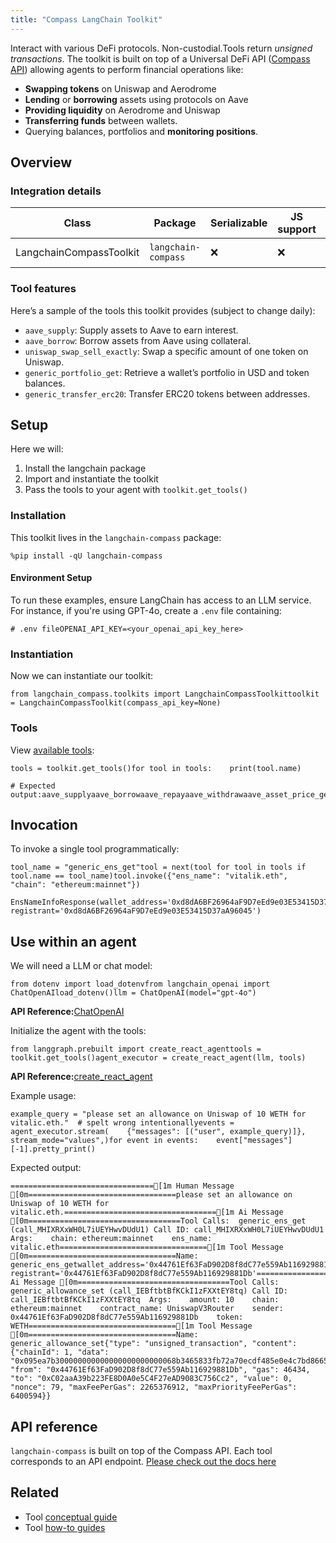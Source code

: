 ```yaml
---
title: "Compass LangChain Toolkit"
---
```


Interact with various DeFi protocols. Non-custodial.Tools return *unsigned transactions*. The toolkit is built on top of a Universal DeFi API ([Compass API](https://api.compasslabs.ai/)) allowing agents to perform financial operations like:

* **Swapping tokens** on Uniswap and Aerodrome
* **Lending** or **borrowing** assets using protocols on Aave
* **Providing liquidity** on Aerodrome and Uniswap
* **Transferring funds** between wallets.
* Querying balances, portfolios and **monitoring positions**.

## Overview

### Integration details

| Class                   | Package             | Serializable | JS support | Package latest                                                                      |
| ----------------------- | ------------------- | ------------ | ---------- | ----------------------------------------------------------------------------------- |
| LangchainCompassToolkit | `langchain-compass` | ❌            | ❌          | ![PyPI - Version](/images/oss/integrations/tools/compass/pypi/v/langchain-compass) |

### Tool features

Here’s a sample of the tools this toolkit provides (subject to change daily):

* `aave_supply`: Supply assets to Aave to earn interest.
* `aave_borrow`: Borrow assets from Aave using collateral.
* `uniswap_swap_sell_exactly`: Swap a specific amount of one token on Uniswap.
* `generic_portfolio_get`: Retrieve a wallet’s portfolio in USD and token balances.
* `generic_transfer_erc20`: Transfer ERC20 tokens between addresses.

## Setup

Here we will:

1. Install the langchain package
2. Import and instantiate the toolkit
3. Pass the tools to your agent with `toolkit.get_tools()`

### Installation

This toolkit lives in the `langchain-compass` package:

```
%pip install -qU langchain-compass
```

#### Environment Setup

To run these examples, ensure LangChain has access to an LLM service. For instance, if you're using GPT-4o, create a `.env` file containing:

```
# .env fileOPENAI_API_KEY=<your_openai_api_key_here>
```

### Instantiation

Now we can instantiate our toolkit:

```
from langchain_compass.toolkits import LangchainCompassToolkittoolkit = LangchainCompassToolkit(compass_api_key=None)
```

### Tools

View [available tools](#tool-features):

```
tools = toolkit.get_tools()for tool in tools:    print(tool.name)
```

```
# Expected output:aave_supplyaave_borrowaave_repayaave_withdrawaave_asset_price_getaave_liquidity_change_getaave_user_position_summary_get...
```

## Invocation

To invoke a single tool programmatically:

```
tool_name = "generic_ens_get"tool = next(tool for tool in tools if tool.name == tool_name)tool.invoke({"ens_name": "vitalik.eth", "chain": "ethereum:mainnet"})
```

```
EnsNameInfoResponse(wallet_address='0xd8dA6BF26964aF9D7eEd9e03E53415D37aA96045', registrant='0xd8dA6BF26964aF9D7eEd9e03E53415D37aA96045')
```

## Use within an agent

We will need a LLM or chat model:

```
from dotenv import load_dotenvfrom langchain_openai import ChatOpenAIload_dotenv()llm = ChatOpenAI(model="gpt-4o")
```

**API Reference:**[ChatOpenAI](https://python.langchain.com/api_reference/openai/chat_models/langchain_openai.chat_models.base.ChatOpenAI.html)

Initialize the agent with the tools:

```
from langgraph.prebuilt import create_react_agenttools = toolkit.get_tools()agent_executor = create_react_agent(llm, tools)
```

**API Reference:**[create\_react\_agent](https://langchain-ai.github.io/langgraph/reference/prebuilt/#langgraph.prebuilt.chat_agent_executor.create_react_agent)

Example usage:

```
example_query = "please set an allowance on Uniswap of 10 WETH for vitalic.eth."  # spelt wrong intentionallyevents = agent_executor.stream(    {"messages": [("user", example_query)]},    stream_mode="values",)for event in events:    event["messages"][-1].pretty_print()
```

Expected output:

```
================================[1m Human Message [0m=================================please set an allowance on Uniswap of 10 WETH for vitalic.eth.==================================[1m Ai Message [0m==================================Tool Calls:  generic_ens_get (call_MHIXRXxWH0L7iUEYHwvDUdU1) Call ID: call_MHIXRXxWH0L7iUEYHwvDUdU1  Args:    chain: ethereum:mainnet    ens_name: vitalic.eth=================================[1m Tool Message [0m=================================Name: generic_ens_getwallet_address='0x44761Ef63FaD902D8f8dC77e559Ab116929881Db' registrant='0x44761Ef63FaD902D8f8dC77e559Ab116929881Db'==================================[1m Ai Message [0m==================================Tool Calls:  generic_allowance_set (call_IEBftbtBfKCkI1zFXXtEY8tq) Call ID: call_IEBftbtBfKCkI1zFXXtEY8tq  Args:    amount: 10    chain: ethereum:mainnet    contract_name: UniswapV3Router    sender: 0x44761Ef63FaD902D8f8dC77e559Ab116929881Db    token: WETH=================================[1m Tool Message [0m=================================Name: generic_allowance_set{"type": "unsigned_transaction", "content": {"chainId": 1, "data": "0x095ea7b300000000000000000000000068b3465833fb72a70ecdf485e0e4c7bd8665fc450000000000000000000000000000000000000000000000008ac7230489e80000", "from": "0x44761Ef63FaD902D8f8dC77e559Ab116929881Db", "gas": 46434, "to": "0xC02aaA39b223FE8D0A0e5C4F27eAD9083C756Cc2", "value": 0, "nonce": 79, "maxFeePerGas": 2265376912, "maxPriorityFeePerGas": 6400594}}
```

## API reference

`langchain-compass` is built on top of the Compass API. Each tool corresponds to an API endpoint. [Please check out the docs here](https://api.compasslabs.ai/)

## Related

* Tool [conceptual guide](/src/oss/concepts/tools)
* Tool [how-to guides](/src/oss/how_to/#tools)
